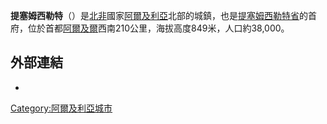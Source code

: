 {{Infobox settlement
<!-- See Template:Infobox settlement for additional fields and descriptions -->
| name                    = 提塞姆西勒特
| official_name           = 
| native_name             = بلدية تسمسيلت
| native_name_lang        = ar<!-- ISO 639-2 code e.g. "fr" for French.-->
| type                    = 
| image_skyline           = 
| image_alt               = 
| image_caption           = 
| image_shield            = 
| nickname                = 
| pushpin_map             = Algeria
| pushpin_map_alt         = 
| pushpin_map_caption     = 
| latd  =  35|latm  =  36|lats  =  28|latNS  = N
| longd =  1|longm =  48|longs =  40|longEW = E
| coor_pinpoint           = 
| coordinates_type        = region:DZ-38_type:adm3rd
| coordinates_display     = inline,title
| coordinates_footnotes   = 
| subdivision_type        = 國家
| subdivision_name        = {{flag|Algeria}}
| subdivision_type1       = 省
| subdivision_name1       = [[提塞姆西勒特省|提塞姆西勒特省]]
| subdivision_type2       = 
| subdivision_name2       = 
| established_title       = <!-- Founded -->
| established_date        = 
| seat_type               = 
| seat                    = 
| government_footnotes    = 
| leader_title            = 
| leader_name             = 
| leader_title1           = <!-- PMA president -->
| leader_name1            = 
| leader_title2           = <!-- District chief -->
| leader_name2            = 
| unit_pref               = Metric<!-- or US or UK -->
| area_footnotes          = 
| area_total_km2          = 
| elevation_footnotes     = 
| elevation_m             = 849
| population_footnotes    = 
| population_total        = 61155
| population_as_of        = 1998
| population_density_km2  = 
| population_demonym      = 
| timezone1               = [[歐洲中部時間|歐洲中部時間]]
| utc_offset1             = +01
| postal_code_type        = 
| postal_code             = 
| area_code_type          = <!-- [[Area_Code|Area Code]] -->
| area_code               = <!-- +213 (0) -->
| blank_name_sec1         = 
| blank_info_sec1         = 
| website                 = <!-- [http://www.example.com example.com] -->
| footnotes               = 
}}

'''提塞姆西勒特'''（{{lang-ar|'''تسمسيلت'''}}）是[[北非|北非]]國家[[阿爾及利亞|阿爾及利亞]]北部的城鎮，也是[[提塞姆西勒特省|提塞姆西勒特省]]的首府，位於首都[[阿爾及爾|阿爾及爾]]西南210公里，海拔高度849米，人口約38,000。

==外部連結==
* {{Cite web|url=http://www.fallingrain.com/world/AG/56/Tissemsilt.html|title=Geographical information on Tissemsilt, Algeria|accessdate=2008-04-27|author=Falling Rain Genomics, Inc|archive-date=2013-01-30|archive-url=https://www.webcitation.org/6E3L6lANQ?url=http://www.fallingrain.com/world/AG/56/Tissemsilt.html|dead-url=no}}

[[Category:阿爾及利亞城市|Category:阿爾及利亞城市]]

{{Algeria-stub}}